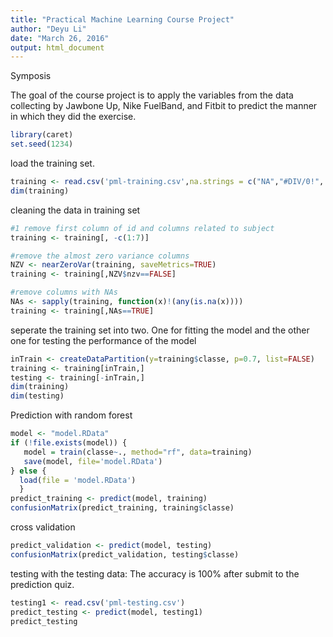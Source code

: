 ```yaml
---
title: "Practical Machine Learning Course Project"
author: "Deyu Li"
date: "March 26, 2016"
output: html_document
---
```


Symposis

The goal of the course project is to apply the variables from the data collecting by Jawbone Up, Nike FuelBand, and Fitbit to predict the manner in which they did the exercise.

```r
library(caret)
set.seed(1234)
```

load the training set.

```r
training <- read.csv('pml-training.csv',na.strings = c("NA","#DIV/0!", ""))
dim(training)
```

cleaning the data in training set

```r
#1 remove first column of id and columns related to subject
training <- training[, -c(1:7)]

#remove the almost zero variance columns
NZV <- nearZeroVar(training, saveMetrics=TRUE)
training <- training[,NZV$nzv==FALSE]

#remove columns with NAs
NAs <- sapply(training, function(x)!(any(is.na(x))))
training <- training[,NAs==TRUE]
```

seperate the training set into two. One for fitting the model and the other one for testing the performance of the model

```r
inTrain <- createDataPartition(y=training$classe, p=0.7, list=FALSE)
training <- training[inTrain,]
testing <- training[-inTrain,]
dim(training)
dim(testing)
```

Prediction with random forest

```r
model <- "model.RData"
if (!file.exists(model)) {
   model = train(classe~., method="rf", data=training)
   save(model, file='model.RData')
} else {
  load(file = 'model.RData')
  }
predict_training <- predict(model, training)
confusionMatrix(predict_training, training$classe)
```

cross validation

```r
predict_validation <- predict(model, testing)
confusionMatrix(predict_validation, testing$classe)
```

testing with the testing data: The accuracy is 100% after submit to the prediction quiz.

```r
testing1 <- read.csv('pml-testing.csv')
predict_testing <- predict(model, testing1)
predict_testing
```